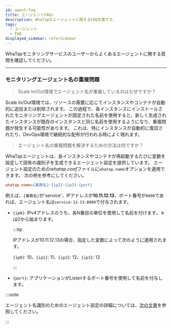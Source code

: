 ```yaml
---
id: agent-faq
title: エージェントFAQs
description: WhaTapのエージェントに関するFAQ文書です。
tags:
  - エージェント
  - FAQ
displayed_sidebar: referSidebar
---
```


WhaTapモニタリングサービスのユーザーからよくあるエージェントに関する質問を確認してください。

---

<div className='faqs'>

### モニタリングエージェント名の重複問題

> Scale In/Out環境でエージェント名が重複しているのはなぜですか？

Scale In/Out環境では、リソースの需要に応じてインスタンスやコンテナが自動的に追加または削除されます。 この過程で、各インスタンスにインストールされたモニタリングエージェントが固定された名前を使用すると、新しく生成されたインスタンスが既存のインスタンスと同じ名前を使用するようになり、重複問題が発生する可能性があります。 これは、特にインスタンスが自動的に復旧されたり、DevOps環境で継続的な配布が行われる時によく現れます。

> エージェント名の重複問題を解決するための方法は何ですか？

WhaTapエージェントは、各インスタンスやコンテナが再起動するたびに変数を設定して固有の識別子を生成できるエージェント設定を提供しています。 エージェント設定のための*whatap.conf*ファイルに`whatap.name`オプションを適用できます。 次の例を参考にしてください。

```ini title="whatap.conf"
whatap.name={業務名}-{ip2}-{ip3}-{port}
```

例えば、`{業務名}`が'service'、IPアドレスが**10.11.12.13**、ポート番号が`8000`であれば、エージェント名は`service-12-13-8000`で付与されます。

- `{ipN}`: IPv4アドレスのうち、各N番目の単位を使用して名前を付けます。 `N`は0から始まります。 

  :::tip

  IPアドレスが10.11.12.13の場合、指定した変数によって次のように適用されます。

  `{ip0}`: 10、`{ip1}`: 11、`{ip2}`: 12、`{ip3}`: 13

  :::

- `{port}`: アプリケーションがListenするポート番号を使用して名前を付与します。

:::note

エージェント名識別のためのエージェント設定の詳細については、[次の文書](../java/agent-name)を参照してください。

:::

</div>
